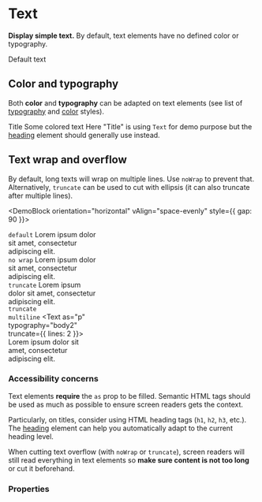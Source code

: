 
# Text

**Display simple text.**
By default, text elements have no defined color or typography.

<DemoBlock>
    <Text as="p">Default text</Text>
</DemoBlock>

## Color and typography

Both **color** and **typography** can be adapted on text elements (see list of [typography](/product/foundations/typography/) and [color](/product/foundations/color/) styles).

<DemoBlock gap="tiny">
    <Text as="h2" typography="title2">
        Title
    </Text>
    <Text as="p" typography="body1" color="dark" colorVariant="L2">
        Some <Text as="span" color="red"><Icon icon={mdiHeart} />colored</Text> text
    </Text>
</DemoBlock>

<Message kind="info">
    Here "Title" is using <code>Text</code> for demo purpose but the <a href="/product/components/heading">heading</a> element should generally use instead.
</Message>

## Text wrap and overflow

By default, long texts will wrap on multiple lines. Use `noWrap` to prevent that.
Alternatively, `truncate` can be used to cut with ellipsis (it can also truncate after multiple lines).

<DemoBlock orientation="horizontal" vAlign="space-evenly" style={{ gap: 90 }}>
    <div style="max-width: 180px; overflow: hidden">
        <code>default</code>
        <Text as="p" typography="body2">
            Lorem ipsum dolor sit amet, consectetur adipiscing elit.
        </Text>
    </div>
    <div style="max-width: 180px; overflow: hidden">
        <code>no wrap</code>
        <Text as="p" typography="body2" noWrap>
            Lorem ipsum dolor sit amet, consectetur adipiscing elit.
        </Text>
    </div>
    <div style="max-width: 180px; overflow: hidden">
        <code>truncate</code>
        <Text as="p" typography="body2" truncate>
            Lorem ipsum dolor sit amet, consectetur adipiscing elit.
        </Text>
    </div>
    <div style="max-width: 180px; overflow: hidden">
        <code>truncate multiline</code>
        <Text as="p" typography="body2" truncate={{ lines: 2 }}>
            Lorem ipsum dolor sit amet, consectetur adipiscing elit.
        </Text>
    </div>
</DemoBlock>

### Accessibility concerns

Text elements **require** the `as` prop to be filled. Semantic HTML tags should be used as much as possible to ensure screen readers gets the context.

Particularly, on titles, consider using HTML heading tags (`h1`, `h2`, `h3`, etc.). The [heading](/product/components/heading/) element can help you automatically adapt to the current heading level.

When cutting text overflow (with `noWrap` or `truncate`), screen readers will still read everything in text elements so **make sure content is not too long** or cut it beforehand.

### Properties

<PropTable component="Text" />
